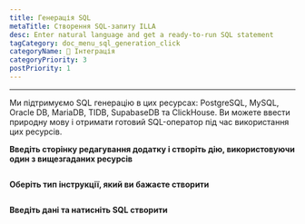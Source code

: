 ```yaml
---
title: Генерація SQL
metaTitle: Створення SQL-запиту ILLA
desc: Enter natural language and get a ready-to-run SQL statement
tagCategory: doc_menu_sql_generation_click
categoryName: 🔨 Інтеграція
categoryPriority: 3
postPriority: 1
---
```


* * *

<Heading hidden>SQL генерація</Heading>

Ми підтримуємо SQL генерацію в цих ресурсах: PostgreSQL, MySQL, Oracle DB, MariaDB, TIDB, SupabaseDB та ClickHouse. Ви можете ввести природну мову і отримати готовий SQL-оператор під час використання цих ресурсів. 

**Введіть сторінку редагування додатку і створіть дію, використовуючи один з вищезгаданих ресурсів** 

<img src='https://cdn.illacloud.com/official-website/img/docs/assemble/sql_generate.png' alt="" />

**Оберіть тип інструкції, який ви бажаєте створити**

<img src='https://cdn.illacloud.com/official-website/img/docs/assemble/sql_generate(1).gif' alt="" />

**Введіть дані та натисніть SQL створити**

<img src='https://cdn.illacloud.com/official-website/img/docs/assemble/sql_generate(2).png' alt="" />
